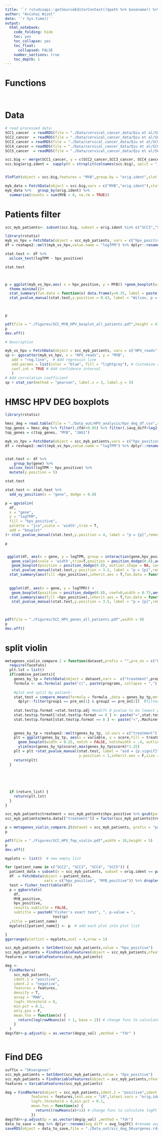 ```yaml
---
title: '`r rstudioapi::getSourceEditorContext()$path %>% basename() %>% gsub(pattern = "\\.Rmd",replacement = "")`' 
author: "Avishai Wizel"
date: '`r Sys.time()`'
output: 
  html_notebook: 
    code_folding: hide
    toc: yes
    toc_collapse: yes
    toc_float: 
      collapsed: FALSE
    number_sections: true
    toc_depth: 1
---
```




# Functions

```r
```

```r
```

# Data


```r
# read processed data:
SCC1_cancer  = readRDS(file = "./Data/cervical_cancer_data/Qiu et al/SCC1/SCC1_cancer.RDS")
SCC2_cancer  = readRDS(file = "./Data/cervical_cancer_data/Qiu et al/SCC2/SCC2_cancer_processed.RDS")
SCC3_cancer = readRDS(file = "./Data/cervical_cancer_data/Qiu et al/SCC3/SCC3_cancer_processed.RDS")
SCC4_cancer = readRDS(file = "./Data/cervical_cancer_data/Qiu et al/SCC4/SCC4_cancer_processed.RDS")
SCC5_cancer  = readRDS(file = "./Data/cervical_cancer_data/Qiu et al/SCC5/SCC5_cancer_processed.RDS")

scc.big <- merge(SCC1_cancer, y = c(SCC2_cancer,SCC3_cancer, SCC4_cancer,SCC5_cancer), add.cell.ids = c("SCC1","SCC2", "SCC3", "SCC4","SCC5"), project = "SCC")
scc.big$orig.ident =  sapply(X = strsplit(colnames(scc.big), split = "_"), FUN = "[", 1)


VlnPlot(object = scc.big,features = "MYB",group.by = "orig.ident",slot = "data", assay = "RNA")


```


```r
myb_data = FetchData(object = scc.big,vars = c("MYB","orig.ident"),slot = "data", assay = "RNA")
myb_data %>%   group_by(orig.ident) %>% 
  summarise(counts = sum(MYB > 0, na.rm = TRUE))
```


# Patients filter
```r
scc_myb_patients<- subset(scc.big, subset = orig.ident %in% c("SCC3","SCC4","SCC5"))
```


```r
library(rstatix)
myb_vs_hpv = FetchData(object = scc_myb_patients, vars = c("hpv_positive", "MYB"))
df = reshape2::melt(myb_vs_hpv,value.name = "logTPM") %>% dplyr::rename(gene = variable)

stat.test <- df %>%
  wilcox_test(logTPM ~ hpv_positive)

stat.test



p = ggplot(myb_vs_hpv,aes( x = hpv_positive, y = MYB)) +geom_boxplot(width=.1,outlier.shape = NA) +
  theme_minimal()+
  stat_summary(fun.data = function(x) data.frame(y=0.35, label = paste("Mean=",round(mean(x),digits = 2))), geom="text") +ylab("average MYB")+ggtitle("CECS") + xlab("HPV status")+
  stat_pvalue_manual(stat.test,y.position = 0.43, label = "Wilcox, p = {p}",remove.bracket = F,bracket.shorten = 0.1,tip.length = 0.01)+coord_cartesian(ylim = c(0,0.5))
  


p
```
```r
pdf(file = "./Figures/SCC_MYB_HPV_boxplot_all_patients.pdf",height = 4)
p
dev.off()
```

```r
# Description

myb_vs_hpv = FetchData(object = scc_myb_patients, vars = c("HPV_reads", "MYB"))
sp <- ggscatter(myb_vs_hpv, x = "HPV_reads", y = "MYB",
   add = "reg.line",  # Add regressin line
   add.params = list(color = "blue", fill = "lightgray"), # Customize reg. line
   conf.int = TRUE # Add confidence interval
   )
# Add correlation coefficient
sp + stat_cor(method = "pearson", label.x = 3, label.y = 5)

```


# HMSC HPV DEG boxplots
```r
library(rstatix)

hmsc_deg = read.table(file = "./Data_out/HPV_analysis/hpv_deg_df.csv",row.names = 1)
top_genes = hmsc_deg %>% filter(.$fdr<0.05) %>% filter(.$avg_diff>log2(1.5)) %>%  arrange(dplyr::desc(.$avg_diff)) %>% head(5) %>% rownames()
top_genes = c(top_genes, "MYB", "JAG1")

myb_vs_hpv = FetchData(object = scc_myb_patients,vars = c("hpv_positive",top_genes))
df = reshape2::melt(myb_vs_hpv,value.name = "logTPM") %>% dplyr::rename(gene = variable)


stat.test <- df %>%
    group_by(gene) %>%
  wilcox_test(logTPM ~ hpv_positive) %>%
  mutate(y.position = 5)

stat.test

stat.test <- stat.test %>% 
  add_xy_position(x = "gene", dodge = 0.8)

p = ggviolin(
  df,
  x = "gene",
  y = "logTPM",
  fill = "hpv_positive",
  palette = "jco",scale = 'width',trim = T,
  add = "boxplot"
)+ stat_pvalue_manual(stat.test,y.position = 4, label = "p = {p}",remove.bracket = F)

p


 ggplot(df, aes(x = gene, y = logTPM, group = interaction(gene,hpv_positive))) +
   geom_violin(scale = 'width',trim=T,position = position_dodge(0.8),aes(fill =hpv_positive)) +
   geom_boxplot(position = position_dodge(0.8), outlier.shape = NA, coef=0,width = 0.15, fill="white")+ 
   stat_pvalue_manual(stat.test,y.position = 3.2, label = "p = {p}",remove.bracket = F)+
  stat_summary(aes(fill =hpv_positive),inherit.aes = T,fun.data = function(x) data.frame(y=3.8, label = round(mean(x),digits = 2)), geom="text",position = position_dodge(0.8))
 
 
  ggplot(df, aes(x = gene, y = logTPM)) +
   geom_boxplot(position = position_dodge(0.8), coef=0,width = 0.75,aes(fill =hpv_positive))+
  stat_summary(aes(fill =hpv_positive),inherit.aes = T,fun.data = function(x) data.frame(y=3.8, label = round(mean(x),digits = 2)), geom="text",position = position_dodge(0.8)) + 
   stat_pvalue_manual(stat.test,y.position = 3.5, label = "p = {p}",remove.bracket = F)
 
  

```


```r
pdf(file = "./Figures/SCC_HPV_genes_all_patients.pdf",width = 8)
p
dev.off()
```

# split violin
```r
metagenes_violin_compare.2 = function(dataset,prefix = "",pre_on = c("OSI","NT"),axis.text.x = 11,test = "t.test", programs = c("Hypoxia","TNFa","Cell_cycle"),return_list = F,combine_patients = F){
  require(facefuns)
  plt.lst = list()
  if(combine_patients){
    genes_by_tp = FetchData(object = dataset,vars =  c("treatment",programs)) %>% filter(treatment %in% pre_on)  %>% as.data.frame() #mean expression
    formula <- as.formula( paste("c(", paste(programs, collapse = ","), ")~ treatment ") )
    
    #plot and split by patient:   
    stat.test = compare_means(formula = formula ,data = genes_by_tp,method = test,p.adjust.method = "fdr")%>% # Add pairwise comparisons p-value
      dplyr::filter(group1 == pre_on[1] & group2 == pre_on[2])  #filter for pre vs on treatment only
    
    stat.test$p.format =stat.test$p.adj #modift 0 pvalue to be lowest possible float
    stat.test$p.format[!stat.test$p.format == 0 ] <- paste("=",stat.test$p.format[!stat.test$p.format == 0 ])
    stat.test$p.format[stat.test$p.format == 0 ] <- paste("<",.Machine$double.xmin %>% signif(digits = 3))
    
    
    genes_by_tp = reshape2::melt(genes_by_tp, id.vars = c("treatment"),value.name = "score")
    plt = ggplot(genes_by_tp, aes(x = variable, y = score,fill = treatment)) + geom_split_violin(scale = 'width')+ 
      geom_boxplot(width = 0.25, notch = FALSE, notchwidth = .4, outlier.shape = NA, coef=0)+
      ylim(min(genes_by_tp$score),max(genes_by_tp$score)*1.25)
    plt = plt +stat_pvalue_manual(stat.test, label = "asd = {p.signif}", label.size = 7,  #add p value
                                  y.position = 1,inherit.aes = F,size = 3.3,x = ".y.") # set position at the top value
    return(plt)
  }
  
  
  
  
  
  if (return_list) {
    return(plt.lst)
  }
}
```

```r
scc_myb_patients$treatment = scc_myb_patients$hpv_positive %>% gsub(pattern = "negative",replacement = "HPV-negative")%>% gsub(pattern = "positive",replacement = "HPV-positive")
scc_myb_patients@meta.data[["treatment"]] = factor(scc_myb_patients$treatment, levels = c("HPV-positive", "HPV-negative"))

p = metagenes_violin_compare.2(dataset = scc_myb_patients, prefix = "patient",pre_on = c("HPV-negative","HPV-positive"),test = "wilcox.test",programs = top_genes, return_list = F,combine_patients = T) +scale_y_continuous(limits = c(0,1.5)) + labs(fill = "")+ylab("LogTPM")+xlab("Gene")+theme(axis.title=element_text(size=14))+ scale_fill_manual(values=c("#F8766D", "cyan3"))
p
```


```r
pdf(file = "./Figures/SCC_HPV_Top_violin.pdf",width = 10,height = 5)
p
dev.off()
```

```r
myplots <- list()  # new empty list

for (patient_name in c("SCC2", "SCC3", "SCC4", "SCC5")) {
  patient_data = subset(x = scc_myb_patients, subset = orig.ident == patient_name)
  df  = FetchData(object = patient_data,
                  vars = c("hpv_positive", "MYB_positive")) %>% droplevels()
  test = fisher_test(table(df))
  p = ggbarstats(
    df,
    MYB_positive,
    hpv_positive,
    results.subtitle = FALSE,
    subtitle = paste0("Fisher's exact test", ", p-value = ",
                      test$p)
  ,title = patient_name)
  myplots[[patient_name]] <- p  # add each plot into plot list

}
ggarrange(plotlist = myplots,ncol = 4,nrow = 1)

```


```r
scc_myb_patients = SetIdent(scc_myb_patients,value = "hpv_positive")
scc_myb_patients = FindVariableFeatures(object = scc_myb_patients,nfeatures = 10000)
features = VariableFeatures(scc_myb_patients)

deg <-
  FindMarkers(
    scc_myb_patients,
    ident.1 = "positive",
    ident.2 = "negative",
    features = features,
    densify = T,
    assay = "RNA",
    logfc.threshold = 0,
    min.pct = 0.1,
    only.pos = F,
    mean.fxn = function(x) {
      return(log(rowMeans(x) + 1, base = 2)) # change func to calculate logFC in log space data (default to exponent data)
    }
  )
deg$fdr<-p.adjust(p = as.vector(deg$p_val) ,method = "fdr" )



```

# Find DEG 

```r
suffix = "5Kvargenes"
scc_myb_patients = SetIdent(scc_myb_patients,value = "hpv_positive")
scc_myb_patients = FindVariableFeatures(object = scc_myb_patients,nfeatures = 5000)
features = VariableFeatures(scc_myb_patients)

deg = FindMarkers(object = scc_myb_patients,ident.1 = "positive",ident.2 = "negative",
            features = features,test.use = "LR",latent.vars = "orig.ident",
            logfc.threshold = 0,min.pct = 0.1,
            mean.fxn = function(x) {
              return((rowMeans(x)+1)) # change func to calculate logFC in log space data (default to exponent data)
            })
deg$fdr<-p.adjust(p = as.vector(deg$p_val) ,method = "fdr")
data_to_save = deg %>% dplyr::rename(avg_diff = avg_log2FC) #rename avg_log2FC because here we calculate diff
saveRDS(object = data_to_save,file = "./Data_out/scc_deg_5Kvargenes.rds")
```




